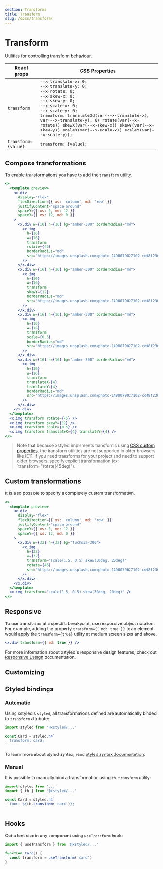 ```yaml
---
section: Transforms
title: Transform
slug: /docs/transform/
---
```


# Transform

Utilities for controlling transform behaviour.

| React props         | CSS Properties                                                                                                                                                                                                                                                                                                                                                         |
| ------------------- | ---------------------------------------------------------------------------------------------------------------------------------------------------------------------------------------------------------------------------------------------------------------------------------------------------------------------------------------------------------------------- |
| `transform`         | `--x-translate-x: 0;`<br />`--x-translate-y: 0;`<br />`--x-rotate: 0;`<br />`--x-skew-x: 0;`<br />`--x-skew-y: 0;`<br />`--x-scale-x: 0;`<br />`--x-scale-y: 0;`<br />`transform: translate3d(var(--x-translate-x), var(--x-translate-y), 0) rotate(var(--x-rotate)) skewX(var(--x-skew-x)) skewY(var(--x-skew-y)) scaleX(var(--x-scale-x)) scaleY(var(--x-scale-y));` |
| `transform={value}` | `transform: {value};`                                                                                                                                                                                                                                                                                                                                                  |

## Compose transformations

To enable transformations you have to add the `transform` utility.

```jsx preview color=amber
<>
  <template preview>
    <x.div
      display="flex"
      flexDirection={{ xs: 'column', md: 'row' }}
      justifyContent="space-around"
      spaceY={{ xs: 0, md: 12 }}
      spaceY={{ xs: 12, md: 0 }}
    >
      <x.div w={16} h={16} bg="amber-300" borderRadius="md">
        <x.img
          h={16}
          w={16}
          transform
          rotate={45}
          borderRadius="md"
          src="https://images.unsplash.com/photo-1490079027102-cd08f2308c73?ixlib=rb-1.2.1&ixid=MXwxMjA3fDB8MHxwaG90by1wYWdlfHx8fGVufDB8fHw%3D&auto=format&fit=crop&w=285&h=285&q=80"
        />
      </x.div>
      <x.div w={16} h={16} bg="amber-300" borderRadius="md">
        <x.img
          h={16}
          w={16}
          transform
          skewY={12}
          borderRadius="md"
          src="https://images.unsplash.com/photo-1490079027102-cd08f2308c73?ixlib=rb-1.2.1&ixid=MXwxMjA3fDB8MHxwaG90by1wYWdlfHx8fGVufDB8fHw%3D&auto=format&fit=crop&w=285&h=285&q=80"
        />
      </x.div>
      <x.div w={16} h={16} bg="amber-300" borderRadius="md">
        <x.img
          h={16}
          w={16}
          transform
          scale={0.5}
          borderRadius="md"
          src="https://images.unsplash.com/photo-1490079027102-cd08f2308c73?ixlib=rb-1.2.1&ixid=MXwxMjA3fDB8MHxwaG90by1wYWdlfHx8fGVufDB8fHw%3D&auto=format&fit=crop&w=285&h=285&q=80"
        />
      </x.div>
      <x.div w={16} h={16} bg="amber-300" borderRadius="md">
        <x.img
          h={16}
          w={16}
          transform
          translateX={4}
          translateY={4}
          borderRadius="md"
          src="https://images.unsplash.com/photo-1490079027102-cd08f2308c73?ixlib=rb-1.2.1&ixid=MXwxMjA3fDB8MHxwaG90by1wYWdlfHx8fGVufDB8fHw%3D&auto=format&fit=crop&w=285&h=285&q=80"
        />
      </x.div>
    </x.div>
  </template>
  <x.img transform rotate={45} />
  <x.img transform skewY={12} />
  <x.img transform scale={0.5} />
  <x.img transform translateX={4} translateY={4} />
</>
```

> Note that because xstyled implements transforms using [CSS custom properties](https://developer.mozilla.org/en-US/docs/Web/CSS/Using_CSS_custom_properties), the transform utilities are not supported in older browsers like IE11. If you need transforms for your project and need to support older browsers, specify explicit transformation (ex: `transform="rotate(45deg)").

## Custom transformations

It is also possible to specify a completely custom transformation.

```jsx preview color=fuchsia
<>
  <template preview>
    <x.div
      display="flex"
      flexDirection={{ xs: 'column', md: 'row' }}
      justifyContent="space-around"
      spaceY={{ xs: 0, md: 12 }}
      spaceY={{ xs: 12, md: 0 }}
    >
      <x.div w={32} h={32} bg="fuchsia-300">
        <x.img
          h={32}
          w={32}
          transform="scale(1.5, 0.5) skew(30deg, 20deg)"
          rotate={45}
          src="https://images.unsplash.com/photo-1490079027102-cd08f2308c73?ixlib=rb-1.2.1&ixid=MXwxMjA3fDB8MHxwaG90by1wYWdlfHx8fGVufDB8fHw%3D&auto=format&fit=crop&w=285&h=285&q=80"
        />
      </x.div>
    </x.div>
  </template>
  <x.img transform="scale(1.5, 0.5) skew(30deg, 20deg)" />
</>
```

## Responsive

To use transforms at a specific breakpoint, use responsive object notation. For example, adding the property `transform={{ md: true }}` to an element would apply the `transform={true}` utility at medium screen sizes and above.

```jsx
<x.div transform={{ md: true }} />
```

For more information about xstyled's responsive design features, check out [Responsive Design](@TODO-link) documentation.

## Customizing


<CustomizeTransforms />

## Styled bindings

### Automatic

Using xstyled's `styled`, all transformations defined are automatically binded to `transform` attribute:

```js
import styled from '@xstyled/...'

const Card = styled.h4`
  transform: card;
`
```

To learn more about styled syntax, read [styled syntax documentation](@TODO-link).

### Manual

It is possible to manually bind a transformation using `th.transform` utility:

```js
import styled from '...'
import { th } from '@xstyled/...'

const Card = styled.h4`
  font: ${th.transform('card')};
`
```

## Hooks

Get a font size in any component using `useTransform` hook:

```js
import { useTransform } from '@xstyled/...'

function Card() {
  const transform = useTransform('card')
}
```
